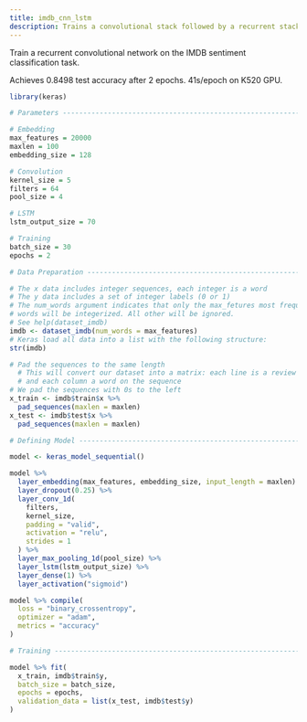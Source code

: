 ```yaml
---
title: imdb_cnn_lstm
description: Trains a convolutional stack followed by a recurrent stack network on the IMDB sentiment classification task.
---
```

Train a recurrent convolutional network on the IMDB sentiment
classification task.
 
Achieves 0.8498 test accuracy after 2 epochs. 41s/epoch on K520 GPU.

```r
library(keras)

# Parameters --------------------------------------------------------------

# Embedding
max_features = 20000
maxlen = 100
embedding_size = 128

# Convolution
kernel_size = 5
filters = 64
pool_size = 4

# LSTM
lstm_output_size = 70

# Training
batch_size = 30
epochs = 2

# Data Preparation --------------------------------------------------------

# The x data includes integer sequences, each integer is a word
# The y data includes a set of integer labels (0 or 1)
# The num_words argument indicates that only the max_fetures most frequent
# words will be integerized. All other will be ignored.
# See help(dataset_imdb)
imdb <- dataset_imdb(num_words = max_features)
# Keras load all data into a list with the following structure:
str(imdb)

# Pad the sequences to the same length
  # This will convert our dataset into a matrix: each line is a review
  # and each column a word on the sequence
# We pad the sequences with 0s to the left
x_train <- imdb$train$x %>%
  pad_sequences(maxlen = maxlen)
x_test <- imdb$test$x %>%
  pad_sequences(maxlen = maxlen)

# Defining Model ------------------------------------------------------

model <- keras_model_sequential()

model %>%
  layer_embedding(max_features, embedding_size, input_length = maxlen) %>%
  layer_dropout(0.25) %>%
  layer_conv_1d(
    filters, 
    kernel_size, 
    padding = "valid",
    activation = "relu",
    strides = 1
  ) %>%
  layer_max_pooling_1d(pool_size) %>%
  layer_lstm(lstm_output_size) %>%
  layer_dense(1) %>%
  layer_activation("sigmoid")

model %>% compile(
  loss = "binary_crossentropy",
  optimizer = "adam",
  metrics = "accuracy"
)

# Training ----------------------------------------------------------------

model %>% fit(
  x_train, imdb$train$y,
  batch_size = batch_size,
  epochs = epochs,
  validation_data = list(x_test, imdb$test$y)
)
```

